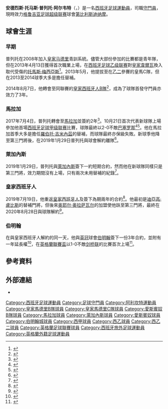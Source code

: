 {{noteTA|G1=足球|G2=英超|G3=FAcup|G4=西甲
|1=zh-hans:普烈托;zh-hk:皮亞圖;zh-tw:普列托;
|2=zh-hans:梅西亚斯; zh-hk:美積亞斯; zh-tw:梅西亞斯;
|3=zh-hans:迭戈·洛佩斯;zh-hk:迪亞高·盧比斯;zh-tw:迪亞哥·羅培茲;
}}
{{Spanish name|Prieto|Albert}}
{{Infobox football biography
| name = 安德烈斯·普列托<br>Andrés Prieto
| image = Andrés Prieto calentando.jpg
| image_size = 
| caption = 2014年的普列托
| fullname = Andrés Tomás Prieto Albert<ref name=SignsMalaga/>
| birth_date = {{birth date and age|1993|10|17}}<ref>{{cite web |url=https://www.bcfc.com/birmingham-city/players/andres-prieto/ |title=Andres Prieto |publisher=Birmingham City F.C. |accessdate=2020-09-27 |archive-date=2020-12-03 |archive-url=https://web.archive.org/web/20201203113235/https://bcfc.com/birmingham-city/players/andres-prieto/ |dead-url=no }}</ref>
| birth_place = {{flagicon|ESP}} [[西班牙|西班牙]][[阿利坎特|阿利坎特]]
| height = 1.93 m<ref name=SignsMalaga/>
| position = [[守門員_(足球)|守門員]]
| currentclub = [[第比利斯迪纳摩足球俱乐部|第比利斯迪纳摩]]
| clubnumber = 1
| youthyears1 = 1999–2001 | youthclubs1 = Maristas
| youthyears2 = 2001–2008 | youthclubs2 = [[靴高斯足球會|靴高斯]]
| youthyears3 = 2008–2013 | youthclubs3 = [[皇家马德里足球俱乐部|皇家马德里]]
| years1 = 2013 | clubs1 = [[皇家马德里卡斯蒂利亚|皇家马德里B]] | caps1 = 1 | goals1 = 0 
| years2 = 2013−2014 | clubs2 = [[皇家马德里C隊|皇家马德里C]] | caps2 = 5 | goals2 = 0
| years3 = 2014−2017 | clubs3 = [[皇家西班牙人B隊|皇家西班牙人B]] | caps3 = 80 | goals3 = 0
| years4 = 2017−2019 | clubs4 = [[馬拉加足球俱樂部|馬拉加]] | caps4 = 4 | goals4 = 0
| years5 = 2019 | clubs5 = [[萊加內斯體育俱樂部|萊加內斯]] | caps5 = 0 | goals5 = 0
| years6 = 2019−2020 | clubs6 = [[皇家西班牙人|皇家西班牙人]] | caps6 = 0 | goals6 = 0
| years7 = 2020–2021 | clubs7 = [[伯明翰足球會|伯明翰]] | caps7 = 0 | goals7 = 0
| years8 = 2021– | clubs8 = [[第比利斯迪纳摩足球俱乐部|第比利斯迪纳摩]] | caps8 = 0 | goals8 = 0
| club-update = 2020年9月27日 
}}

'''安德烈斯·托马斯·普列托·阿尔韦特'''（{{lang-es|'''Andrés Tomás Prieto Albert '''}}，{{bd|1993年|10月17日}}）是一名[[西班牙|西班牙]][[足球|足球]][[運動員|運動員]]，司職[[守門員_(足球)|守門員]]，現時效力[[格鲁吉亚足球超级联赛|格鲁吉亚足球超级联赛]]球會[[第比利斯迪纳摩足球俱乐部|第比利斯迪纳摩]]。

==球會生涯==
===早期===
普列托在2008年加入[[皇家马德里足球俱乐部|皇家马德里]]青訓系統。儘管大部份參加的比賽都是青年隊，但在2013年4月13日獲得首次職業上場，在[[西班牙足球乙级联赛|西班牙足球乙级联赛]]對[[皇家韋爾瓦娛樂俱樂部|皇家韋爾瓦]]換入取代受傷的[[托馬斯·梅西亞斯|托馬斯·梅西亞斯]]<ref>{{cite news |url=https://www.marca.com/2013/04/13/futbol/2adivision/1365883342.html |title=El filial vuelve a ganar fuera y casi se asegura la permanencia |language=es |trans-title=The reserves win away again and almost secure safety |first=Gregorio |last=García |newspaper=Marca |date=2013-04-13 |accessdate=2020-09-27 |archive-date=2017-10-22 |archive-url=https://web.archive.org/web/20171022085354/http://www.marca.com/2013/04/13/futbol/2adivision/1365883342.html |dead-url=no }}</ref>。2013年5月，他提拔至在[[西班牙足球乙二级联赛|乙二]]參賽的皇馬C隊，但在2013至2014球季大多是擔任替補。

2014年8月7日，他轉會至同聯賽的[[皇家西班牙人B隊|皇家西班牙人B隊]]<ref>{{cite web |url=http://www.rcdespanyol.com/principal.php?modulo=detalleNoticia&idnoticia=18197&idseccion=29&idsite=1&idmenu=6&idsubmenu=64 |title=Acord amb Andrés Prieto |language=ca |trans-title=Agreement with Andrés Prieto |publisher=RCD Espanyol |date=2014-08-07 |archiveurl=https://web.archive.org/web/20141017074410/http://www.rcdespanyol.com/principal.php?modulo=detalleNoticia&idnoticia=18197&idseccion=29&idsite=1&idmenu=6&idsubmenu=64 |archivedate=2014-10-17 |access-date=2021-01-25 |dead-url=no }}</ref>，成為了球隊首發守門員亦效力了3年。

===馬拉加===
2017年7月4日，普列托轉會至[[馬拉加足球俱樂部|馬拉加]]並簽約2年<ref name=SignsMalaga>{{cite web |url=http://www.malagacf.com/noticia/el-guardameta-andres-prieto-se-incorporara-a-la-pretemporada-del-equipo |title=El guardameta Andrés Prieto se incorporará a la pretemporada del equipo |language=es |trans-title=Goalkeeper Andrés Prieto will join the team's pre-season |publisher=Málaga CF |date=2017-07-04 |accessdate=2020-09-27 |archive-date=2019-12-24 |archive-url=https://web.archive.org/web/20191224063128/https://www.malagacf.com/noticia/el-guardameta-andres-prieto-se-incorporara-a-la-pretemporada-del-equipo |dead-url=no }}</ref>。10月21日首次代表新球隊上場參加他首場[[西班牙足球甲级联赛|西班牙足球甲级联赛]]比賽，球隊最終以2-0不敵[[巴塞罗那足球俱乐部|巴塞罗那]]<ref>{{cite web |url=https://www.espn.com/soccer/report?gameId=490627 |title=Controversial goal helps Barcelona see off Malaga |publisher=[[ESPN|ESPN]] |date=2017-10-21 |accessdate=2020-09-27 |archive-date=2019-11-03 |archive-url=https://web.archive.org/web/20191103135053/https://www.espn.com/soccer/report?gameId=490627 |dead-url=no }}</ref><ref name=BDF1718>{{cite web |url=https://www.bdfutbol.com/en/p/j16333.html?&temp=2017-18 |title=Andrés Prieto: Matches 2017–18 |website=BDFutbol |accessdate=2020-09-27}}</ref>。他在馬拉加首季大多是擔任[[羅伯托·吉米內茲|羅伯托·吉米內茲]]的替補，而球隊最終亦保級失敗。新球季他降至第三門將後，在2019年1月29日普列托與球會解約離隊<ref>{{cite web|url=https://www.malagacf.com/noticia/andres-prieto-y-el-club-acuerdan-el-fin-de-su-relacion-contractual|title=Andrés Prieto y el Club acuerdan el fin de su relación contractual|trans-title=Andrés Prieto and the Club agree the end of their contractual relationship|publisher=Málaga CF|language=es|date=2019-01-29|accessdate=2019-01-31|archive-date=2019-01-31|archive-url=https://web.archive.org/web/20190131093312/https://www.malagacf.com/noticia/andres-prieto-y-el-club-acuerdan-el-fin-de-su-relacion-contractual|dead-url=no}}</ref>。

===萊加內斯===
2019年1月29日，普列托與[[萊加內斯體育俱樂部|萊加內斯]]簽下一約短期合約，然而他在新球隊同樣只是第三門將，效力期間沒有上場，只有兩次未用替補的紀錄<ref>{{cite web|url=https://www.cdleganes.com/en/new/c-d-leganes-sign-goalkeeper-andres-prieto-until-the-end-of-the-season|title=C.D. Leganés sign goalkeeper Andrés Prieto until the end of the season|publisher=CD Leganés|date=2019-01-29|accessdate=2019-01-31|archive-date=2019-12-24|archive-url=https://web.archive.org/web/20191224063127/https://www.cdleganes.com/en/new/c-d-leganes-sign-goalkeeper-andres-prieto-until-the-end-of-the-season|dead-url=no}}</ref>。

===皇家西班牙人===
2019年7月19日，他重返[[皇家西班牙人|皇家西班牙人]]及簽下為期兩年的合約<ref>{{cite news|url=https://www.mundodeportivo.com/futbol/rcd-espanyol/20190719/463585087164/oficial-el-portero-andres-prieto-cuarto-fichaje.html|title=Oficial: El portero Andrés Prieto, cuarto fichaje|trans-title=Official: Goalkeeper Andrés Prieto, fourth signing|first=Anna|last=Cordovilla|newspaper=Mundo Deportivo|language=es|date=2019-07-19|access-date=2020-09-27|archive-date=2020-10-26|archive-url=https://web.archive.org/web/20201026192324/https://www.mundodeportivo.com/futbol/rcd-espanyol/20190719/463585087164/oficial-el-portero-andres-prieto-cuarto-fichaje.html|dead-url=no}}</ref>。他最初是[[迪亞高·盧比斯·洛迪古斯|迪亞高·盧比斯]]的替補門將，但後來[[奥耶尔·奥拉萨瓦尔|奥耶尔·奥拉萨瓦尔]]的加盟使他趺至第三門將，最終在2020年8月28日與球隊解約<ref>{{cite web|url=https://www.rcdespanyol.com/es/actualidad/acuerdo-con-andres-prieto/_n:11469/|title=Acuerdo con Andrés Prieto|trans-title=Agreement with Andrés Prieto|publisher=RCD Espanyol|language=es|date=2020-08-28|accessdate=2020-08-28}}</ref>。

===伯明翰===
在與皇家西班牙人解約的同一天，他與[[英冠|英冠]]球會[[伯明翰足球會|伯明翰]]簽下一份3年合約，並附有一年延長權<ref>{{cite web|url=https://bcfc.com/news/articles/2020/blues-snap-up-prieto/|title=Blues snap up Prieto|publisher=Birmingham City F.C.|date=2020-08-28|access-date=2020-08-28}}</ref>，在[[英格蘭聯賽盃|英格蘭聯賽盃]]以1-0不敵[[剑桥联足球俱乐部|剑桥联]]的比賽首次上場<ref>{{cite news |url=https://www.bbc.co.uk/sport/football/53955728 |title=Birmingham City 0–1 Cambridge United |website=BBC Sport |date=2020-09-05 |accessdate=2020-09-05 |archive-date=2021-01-09 |archive-url=https://web.archive.org/web/20210109161700/https://www.bbc.co.uk/sport/football/53955728 |dead-url=no }}</ref>。

==參考資料==
{{reflist}}

==外部連結==
*{{Soccerway}}

{{DEFAULTSORT:Prieto, Andrés}}

[[Category:西班牙足球運動員|Category:西班牙足球運動員]]
[[Category:足球守門員|Category:足球守門員]]
[[Category:阿利坎特運動員|Category:阿利坎特運動員]]
[[Category:皇家馬德里B隊球員|Category:皇家馬德里B隊球員]]
[[Category:皇家馬德里C隊球員|Category:皇家馬德里C隊球員]]
[[Category:愛斯賓奴B隊球員|Category:愛斯賓奴B隊球員]]
[[Category:馬拉加球員|Category:馬拉加球員]]
[[Category:萊加內斯球員|Category:萊加內斯球員]]
[[Category:愛斯賓奴球員|Category:愛斯賓奴球員]]
[[Category:伯明翰城球員|Category:伯明翰城球員]]
[[Category:西甲球員|Category:西甲球員]]
[[Category:西乙球員|Category:西乙球員]]
[[Category:西乙二球員|Category:西乙二球員]]
[[Category:英格蘭足球聯賽球員|Category:英格蘭足球聯賽球員]]
[[Category:西班牙旅外足球運動員|Category:西班牙旅外足球運動員]]
[[Category:英格蘭外籍足球運動員|Category:英格蘭外籍足球運動員]]